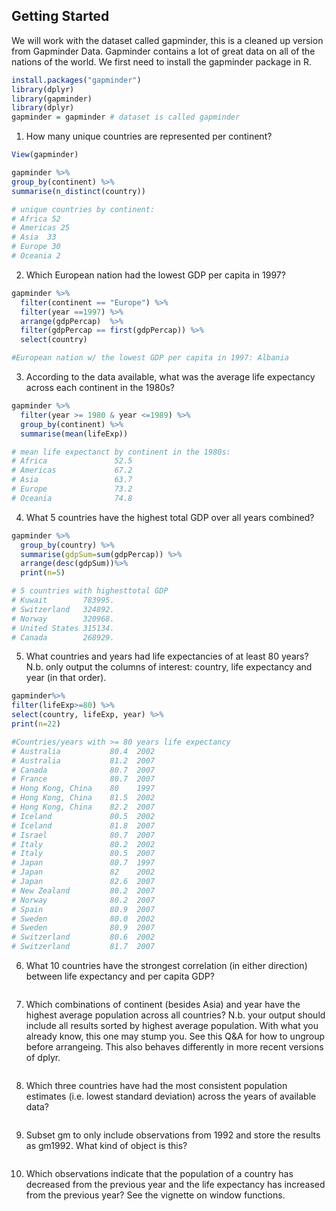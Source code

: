 

## Getting Started
We will work with the dataset called gapminder, this is a cleaned up version from Gapminder Data. Gapminder contains a lot of great data on all of the nations of the world. We first need to install the gapminder package in R.
```r
install.packages("gapminder")
library(dplyr)
library(gapminder)
library(dplyr)
gapminder = gapminder # dataset is called gapminder
```

1. How many unique countries are represented per continent?
```r
View(gapminder)

gapminder %>%
group_by(continent) %>%
summarise(n_distinct(country))

# unique countries by continent: 
# Africa 52
# Americas 25
# Asia  33
# Europe 30
# Oceania 2

```


2. Which European nation had the lowest GDP per capita in 1997?
```r

gapminder %>%
  filter(continent == "Europe") %>%
  filter(year ==1997) %>%
  arrange(gdpPercap)  %>%
  filter(gdpPercap == first(gdpPercap)) %>%
  select(country)

#European nation w/ the lowest GDP per capita in 1997: Albania
```


3. According to the data available, what was the average life expectancy across each continent in the 1980s?
```r
gapminder %>%
  filter(year >= 1980 & year <=1989) %>%
  group_by(continent) %>%
  summarise(mean(lifeExp))

# mean life expectanct by continent in the 1980s:
# Africa               52.5
# Americas             67.2
# Asia                 63.7
# Europe               73.2
# Oceania              74.8
```


4. What 5 countries have the highest total GDP over all years combined?
```r
gapminder %>%
  group_by(country) %>%
  summarise(gdpSum=sum(gdpPercap)) %>%
  arrange(desc(gdpSum))%>%
  print(n=5)

# 5 countries with highesttotal GDP
# Kuwait        783995.
# Switzerland   324892.
# Norway        320968.
# United States 315134.
# Canada        268929.
```


5. What countries and years had life expectancies of at least 80 years? N.b. only output the columns of interest: country, life expectancy and year (in that order).
```r
gapminder%>%
filter(lifeExp>=80) %>%
select(country, lifeExp, year) %>%
print(n=22)

#Countries/years with >= 80 years life expectancy
# Australia           80.4  2002
# Australia           81.2  2007
# Canada              80.7  2007
# France              80.7  2007
# Hong Kong, China    80    1997
# Hong Kong, China    81.5  2002
# Hong Kong, China    82.2  2007
# Iceland             80.5  2002
# Iceland             81.8  2007
# Israel              80.7  2007
# Italy               80.2  2002
# Italy               80.5  2007
# Japan               80.7  1997
# Japan               82    2002
# Japan               82.6  2007
# New Zealand         80.2  2007
# Norway              80.2  2007
# Spain               80.9  2007
# Sweden              80.0  2002
# Sweden              80.9  2007
# Switzerland         80.6  2002
# Switzerland         81.7  2007

```


6. What 10 countries have the strongest correlation (in either direction) between life expectancy and per capita GDP?
```r


```


7.  Which combinations of continent (besides Asia) and year have the highest average population across all countries? N.b. your output should include all results sorted by highest average population. With what you already know, this one may stump you. See this Q&A for how to ungroup before arrangeing. This also behaves differently in more recent versions of dplyr.
```r

  
```


8.  Which three countries have had the most consistent population estimates (i.e. lowest standard deviation) across the years of available data?
```r


```


9.  Subset gm to only include observations from 1992 and store the results as gm1992. What kind of object is this?
```r


```


10.  Which observations indicate that the population of a country has decreased from the previous year and the life expectancy has increased from the previous year? See the vignette on window functions.
```r


```
